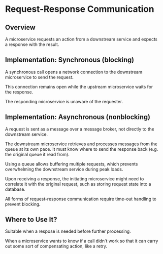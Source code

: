 # Request-Response Communication

## Overview

A microservice requests an action from a downstream service and expects a response with the result.

## Implementation: Synchronous (blocking)

A synchronous call opens a network connection to the downstream microservice to send the request.

This connection remains open while the upstream microservice waits for the response.

The responding microservice is unaware of the requester.


## Implementation: Asynchronous (nonblocking)

A request is sent as a message over a message broker, not directly to the downstream service.

The downstream microservice retrieves and processes messages from the queue at its own pace. It must know where to send the response back (e.g. the original queue it read from).

Using a queue allows buffering multiple requests, which prevents overwhelming the downstream service during peak loads. 

Upon receiving a response, the initiating microservice might need to correlate it with the original request, such as storing request state into a database.

All forms of request-response communication require time-out handling to prevent blocking.

## Where to Use It?

Suitable when a respose is needed before further processing.

When a microservice wants to know if a call didn't work so that it can carry out some sort of compensating action, like a retry.